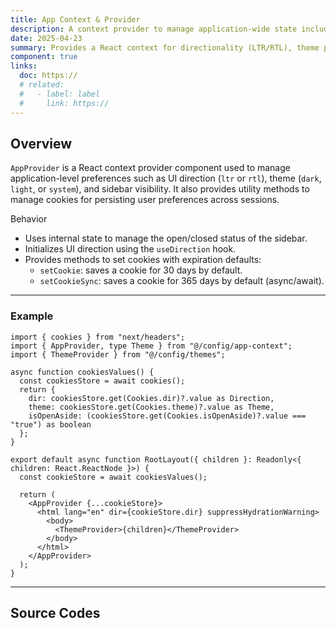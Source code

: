 ```yaml
---
title: App Context & Provider
description: A context provider to manage application-wide state including direction, theme, and sidebar visibility using cookies.
date: 2025-04-23
summary: Provides a React context for directionality (LTR/RTL), theme preferences, and sidebar toggling, integrated with cookie persistence.
component: true
links:
  doc: https://
  # related:
  #   - label: label
  #     link: https://
---
```


## Overview

`AppProvider` is a React context provider component used to manage application-level preferences such as UI direction (`ltr` or `rtl`), theme (`dark`, `light`, or `system`), and sidebar visibility. It also provides utility methods to manage cookies for persisting user preferences across sessions.

<p className="text-h3 mt-8 font-semibold">Behavior</p>

- Uses internal state to manage the open/closed status of the sidebar.
- Initializes UI direction using the `useDirection` hook.
- Provides methods to set cookies with expiration defaults:
  - `setCookie`: saves a cookie for 30 days by default.
  - `setCookieSync`: saves a cookie for 365 days by default (async/await).

---

### Example

```tsx showLineNumbers title="app/layout.tsx" caption="add your layout root"
import { cookies } from "next/headers";
import { AppProvider, type Theme } from "@/config/app-context";
import { ThemeProvider } from "@/config/themes";

async function cookiesValues() {
  const cookiesStore = await cookies();
  return {
    dir: cookiesStore.get(Cookies.dir)?.value as Direction,
    theme: cookiesStore.get(Cookies.theme)?.value as Theme,
    isOpenAside: (cookiesStore.get(Cookies.isOpenAside)?.value === "true") as boolean
  };
}

export default async function RootLayout({ children }: Readonly<{ children: React.ReactNode }>) {
  const cookieStore = await cookiesValues();

  return (
    <AppProvider {...cookieStore}>
      <html lang="en" dir={cookieStore.dir} suppressHydrationWarning>
        <body>
          <ThemeProvider>{children}</ThemeProvider>
        </body>
      </html>
    </AppProvider>
  );
}
```

---

## Source Codes

<SourceCodes name="app-context" />
